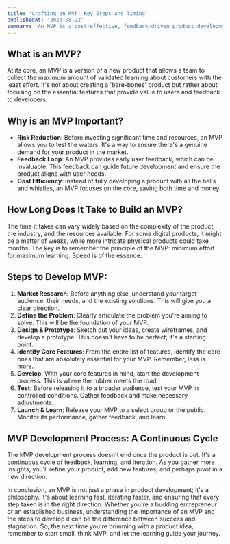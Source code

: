 ```yaml
---
title: 'Crafting an MVP: Key Steps and Timing'
publishedAt: '2023-08-22'
summary: 'An MVP is a cost-effective, feedback-driven product development approach focusing on core features and continuous learning to meet market needs.'
---
```


## What is an MVP?

At its core, an MVP is a version of a new product that allows a team to collect the maximum amount of validated learning about customers with the least effort. It's not about creating a 'bare-bones' product but rather about focusing on the essential features that provide value to users and feedback to developers.

## Why is an MVP Important?

- **Risk Reduction**: Before investing significant time and resources, an MVP allows you to test the waters. It's a way to ensure there's a genuine demand for your product in the market.
- **Feedback Loop**: An MVP provides early user feedback, which can be invaluable. This feedback can guide future development and ensure the product aligns with user needs.
- **Cost Efficiency**: Instead of fully developing a product with all the bells and whistles, an MVP focuses on the core, saving both time and money.

## How Long Does It Take to Build an MVP?

The time it takes can vary widely based on the complexity of the product, the industry, and the resources available. For some digital products, it might be a matter of weeks, while more intricate physical products could take months. The key is to remember the principle of the MVP: minimum effort for maximum learning. Speed is of the essence.

## Steps to Develop MVP:

1. **Market Research**: Before anything else, understand your target audience, their needs, and the existing solutions. This will give you a clear direction.
2. **Define the Problem**: Clearly articulate the problem you're aiming to solve. This will be the foundation of your MVP.
3. **Design & Prototype**: Sketch out your ideas, create wireframes, and develop a prototype. This doesn't have to be perfect; it's a starting point.
4. **Identify Core Features**: From the entire list of features, identify the core ones that are absolutely essential for your MVP. Remember, less is more.
5. **Develop**: With your core features in mind, start the development process. This is where the rubber meets the road.
6. **Test**: Before releasing it to a broader audience, test your MVP in controlled conditions. Gather feedback and make necessary adjustments.
7. **Launch & Learn**: Release your MVP to a select group or the public. Monitor its performance, gather feedback, and learn.

## MVP Development Process: A Continuous Cycle

The MVP development process doesn't end once the product is out. It's a continuous cycle of feedback, learning, and iteration. As you gather more insights, you'll refine your product, add new features, and perhaps pivot in a new direction.

In conclusion, an MVP is not just a phase in product development; it's a philosophy. It's about learning fast, iterating faster, and ensuring that every step taken is in the right direction. Whether you're a budding entrepreneur or an established business, understanding the importance of an MVP and the steps to develop it can be the difference between success and stagnation. So, the next time you're brimming with a product idea, remember to start small, think MVP, and let the learning guide your journey.
